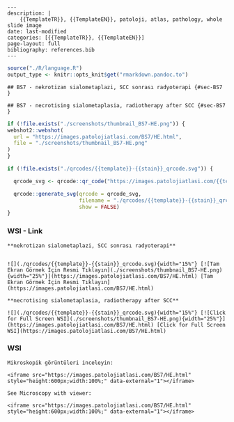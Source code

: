 

```comment
---
description: |
    {{TemplateTR}}, {{TemplateEN}}, patoloji, atlas, pathology, whole slide image
date: last-modified
categories: [{{TemplateTR}}, {{TemplateEN}}]
page-layout: full
bibliography: references.bib
---
```










```r
source("./R/language.R")
output_type <- knitr::opts_knit$get("rmarkdown.pandoc.to")
```


```asis
## BS7 - nekrotizan sialometaplazi, SCC sonrası radyoterapi {#sec-BS7 }
```


```asis
## BS7 - necrotising sialometaplasia, radiotherapy after SCC {#sec-BS7 }
```






```r
if (!file.exists("./screenshots/thumbnail_BS7-HE.png")) {
webshot2::webshot(
  url = "https://images.patolojiatlasi.com/BS7/HE.html",
  file = "./screenshots/thumbnail_BS7-HE.png"
)
}
```



```r
if (!file.exists("./qrcodes/{{template}}-{{stain}}_qrcode.svg")) {

  qrcode_svg <- qrcode::qr_code("https://images.patolojiatlasi.com/{{template}}/{{stain}}.html")

  qrcode::generate_svg(qrcode = qrcode_svg,
                       filename = "./qrcodes/{{template}}-{{stain}}_qrcode.svg",
                       show = FALSE)
}
```





::::: panel-tabset


### WSI - Link










:::: {.content-hidden when-format="pdf"}





::::





:::: {.content-visible when-format="pdf"}






::::


```asis

**nekrotizan sialometaplazi, SCC sonrası radyoterapi**


![](./qrcodes/{{template}}-{{stain}}_qrcode.svg){width="15%"} [![Tam Ekran Görmek İçin Resmi Tıklayın](./screenshots/thumbnail_BS7-HE.png){width="25%"}](https://images.patolojiatlasi.com/BS7/HE.html) [Tam Ekran Görmek İçin Resmi Tıklayın](https://images.patolojiatlasi.com/BS7/HE.html)
```

```asis

**necrotising sialometaplasia, radiotherapy after SCC**

![](./qrcodes/{{template}}-{{stain}}_qrcode.svg){width="15%"} [![Click for Full Screen WSI](./screenshots/thumbnail_BS7-HE.png){width="25%"}](https://images.patolojiatlasi.com/BS7/HE.html) [Click for Full Screen WSI](https://images.patolojiatlasi.com/BS7/HE.html)

```







:::: {.content-hidden when-format="pdf"}





::::





:::: {.content-visible when-format="pdf"}






::::



### WSI








```asis
Mikroskopik görüntüleri inceleyin:

<iframe src="https://images.patolojiatlasi.com/BS7/HE.html" style="height:600px;width:100%;" data-external="1"></iframe>

```





```asis

See Microscopy with viewer:

<iframe src="https://images.patolojiatlasi.com/BS7/HE.html" style="height:600px;width:100%;" data-external="1"></iframe>

```






:::::










